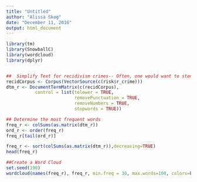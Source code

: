 ```yaml
---
title: "Untitled"
author: "Alissa Skog"
date: "December 11, 2016"
output: html_document
---
```


```r
library(tm)
library(SnowballC)
library(wordcloud)
library(dplyr)


##  Simplify Text for recidivism crimes-- Often, one would want to stem the words used (to take down to the root), but using it resulted in strange words (i.e. Battery was turned into batteri)
recidCorpus <- Corpus(VectorSource(c(risk$r_crime))) 
dtm_r <- DocumentTermMatrix(c(recidCorpus),
           control = list(tolower = TRUE,
                          removePunctuation = TRUE,
                          removeNumbers = TRUE,
                          stopwords = TRUE))

## Determine the most frequent words
freq_r <- colSums(as.matrix(dtm_r))
ord_r <- order(freq_r)
freq_r[tail(ord_r)]

freq_r <- sort(colSums(as.matrix(dtm_r)),decreasing=TRUE)
head(freq_r)

##Create a Word Cloud
set.seed(190)
wordcloud(names(freq_r), freq_r, min.freq = 30, max.words=100, colors=brewer.pal(6,"Dark2"))



```
